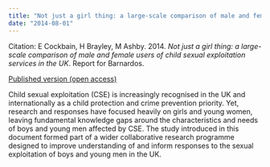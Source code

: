 ```yaml
---
title: "Not just a girl thing: a large-scale comparison of male and female users of child sexual exploitation services in the UK"
date: "2014-08-01"
---
```


Citation: E Cockbain, H Brayley, M Ashby. 2014. _Not just a girl thing: a large-scale comparison of male and female users of child sexual exploitation services in the UK_. Report for Barnardos.

[Published version (open access)](http://www.barnardos.org.uk/resources/research_and_publications/not-just-a-girl-thing/publication-view.jsp?pid=PUB-2802){.btn .btn-primary}

Child sexual exploitation (CSE) is increasingly recognised in the UK and internationally as a child protection and crime prevention priority. Yet, research and responses have focused heavily on girls and young women, leaving fundamental knowledge gaps around the characteristics and needs of boys and young men affected by CSE. The study introduced in this document formed part of a wider collaborative research programme designed to improve understanding of and inform responses to the sexual exploitation of boys and young men in the UK.


